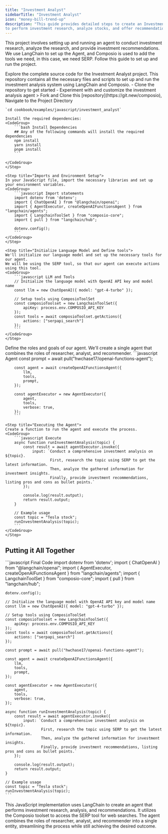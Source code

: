 ```yaml
---
title: "Investment Analyst"
sidebarTitle: "Investment Analyst"
icon: "money-bill-trend-up"
description: "This guide provides detailed steps to create an Investment Analyst Agent that leverages LangChain and Composio 
to perform investment research, analyze stocks, and offer recommendations based on user input"
---
```

This project involves setting up and running an agent to conduct investment research, analyze the research, and provide investment recommendations. We use LangChain to set up the Agent, and Composio is used to add the tools we need, in this case, we need SERP. Follow this guide to set up and run the project.

<Card color="#7bee0c" title="Investment Analyst GitHub Repository" icon="github" href="https://www.github.com/ComposioHQ/composio/blob/master/js/examples/docs-example/investment_analyst">
  Explore the complete source code for the Investment Analyst project. This repository contains all the necessary files and scripts to set up and run the investment analysis system using LangChain and Composio.
  <CardBody>
    - Clone the repository to get started
    - Experiment with and customize the investment analysis agent
  </CardBody>
</Card>

<Steps>
    <Step title="Project Setup">
    > Fork and Clone this [repository](https://git.new/composio), Navigate to the Project Directory 

    `cd cookbook/examples/javascript/investment_analyst`

    Install the required dependencies:
    <CodeGroup>
        ```bash Install Dependencies
        ## Any of the following commands will install the required dependencies
        npm install
        yarn install 
        pnpm install
        ```

    </CodeGroup>
    </Step>

    <Step title="Imports and Environment Setup">
    In your JavaScript file, import the necessary libraries and set up your environment variables.
    <CodeGroup>
        ```javascript Import statements
        import dotenv from 'dotenv';
        import { ChatOpenAI } from "@langchain/openai";
        import { AgentExecutor, createOpenAIFunctionsAgent } from "langchain/agents";
        import { LangchainToolSet } from "composio-core";
        import { pull } from "langchain/hub";

        dotenv.config();
        ```
    </CodeGroup>
    </Step>

    <Step title="Initialize Language Model and Define tools">
    We'll initialize our language model and set up the necessary tools for our agent.
    We will be using the SERP tool, so that our agent can execute actions using this tool.    
    <CodeGroup>
        ```javascript LLM and Tools
        // Initialize the language model with OpenAI API key and model name
        const llm = new ChatOpenAI({ model: "gpt-4-turbo" });

        // Setup tools using ComposioToolSet
        const composioToolset = new LangchainToolSet({
            apiKey: process.env.COMPOSIO_API_KEY
        });
        const tools = await composioToolset.getActions({
            actions: ["serpapi_search"]
        });
        ```
    </CodeGroup>
    </Step>

   <Step title="Defining the Agent">
   Define the roles and goals of our agent. We'll create a single agent that combines the roles of researcher, analyst, and recommender.
   <CodeGroup>
       ```javascript Agent
        const prompt = await pull("hwchase17/openai-functions-agent");
        
        const agent = await createOpenAIFunctionsAgent({
            llm,
            tools,
            prompt,
        });

        const agentExecutor = new AgentExecutor({
            agent,
            tools,
            verbose: true,
        });
        ```
   </CodeGroup>
   </Step>

    <Step title="Executing the Agent">
    Create a function to run the agent and execute the process.
    <CodeGroup>
        ```javascript Execute
        async function runInvestmentAnalysis(topic) {
            const result = await agentExecutor.invoke({
                input: `Conduct a comprehensive investment analysis on ${topic}. 
                        First, research the topic using SERP to get the latest information. 
                        Then, analyze the gathered information for investment insights. 
                        Finally, provide investment recommendations, listing pros and cons as bullet points.`
            });

            console.log(result.output);
            return result.output;
        }

        // Example usage
        const topic = "Tesla stock";
        runInvestmentAnalysis(topic);
        ```
    </CodeGroup>
    </Step>

</Steps>

## Putting it All Together
<CodeGroup>
    ```javascript Final Code
    import dotenv from 'dotenv';
    import { ChatOpenAI } from "@langchain/openai";
    import { AgentExecutor, createOpenAIFunctionsAgent } from "langchain/agents";
    import { LangchainToolSet } from "composio-core";
    import { pull } from "langchain/hub";

    dotenv.config();

    // Initialize the language model with OpenAI API key and model name
    const llm = new ChatOpenAI({ model: "gpt-4-turbo" });

    // Setup tools using ComposioToolSet
    const composioToolset = new LangchainToolSet({
        apiKey: process.env.COMPOSIO_API_KEY
    });
    const tools = await composioToolset.getActions({
        actions: ["serpapi_search"]
    });

    const prompt = await pull("hwchase17/openai-functions-agent");
    
    const agent = await createOpenAIFunctionsAgent({
        llm,
        tools,
        prompt,
    });

    const agentExecutor = new AgentExecutor({
        agent,
        tools,
        verbose: true,
    });

    async function runInvestmentAnalysis(topic) {
        const result = await agentExecutor.invoke({
            input: `Conduct a comprehensive investment analysis on ${topic}. 
                    First, research the topic using SERP to get the latest information. 
                    Then, analyze the gathered information for investment insights. 
                    Finally, provide investment recommendations, listing pros and cons as bullet points.`
        });

        console.log(result.output);
        return result.output;
    }

    // Example usage
    const topic = "Tesla stock";
    runInvestmentAnalysis(topic);
    ```
</CodeGroup>

This JavaScript implementation uses LangChain to create an agent that performs investment research, analysis, and recommendations. It utilizes the Composio toolset to access the SERP tool for web searches. The agent combines the roles of researcher, analyst, and recommender into a single entity, streamlining the process while still achieving the desired outcome.
